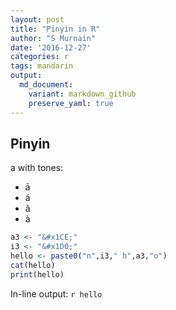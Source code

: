```yaml
---
layout: post
title: "Pinyin in R"
author: "S Murnain"
date: '2016-12-27'
categories: r
tags: mandarin
output: 
  md_document:
    variant: markdown_github
    preserve_yaml: true
---
```


Pinyin
------

a with tones:  

* &#x101;  
* &#xE1;
* &#x1CE;
* &#xE0;

```r
a3 <- "&#x1CE;"
i3 <- "&#x1D0;"
hello <- paste0("n",i3," h",a3,"o")
cat(hello)
print(hello)
```

In-line output: `r hello`

